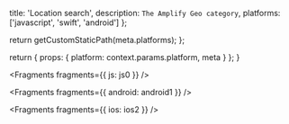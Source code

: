 
  title: 'Location search',
  description: `The Amplify Geo category`,
  platforms: ['javascript', 'swift', 'android']
};

  return getCustomStaticPath(meta.platforms);
};

  return {
    props: {
      platform: context.params.platform,
      meta
    }
  };
}


<Fragments fragments={{ js: js0 }} />


<Fragments fragments={{ android: android1 }} />


<Fragments fragments={{ ios: ios2 }} />
